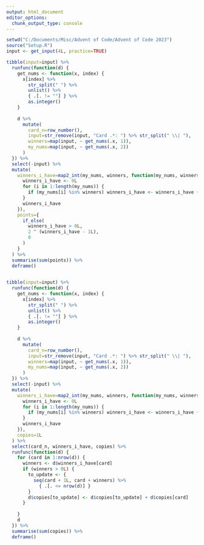 ```yaml
---
output: html_document
editor_options: 
  chunk_output_type: console
---
```


```r

setwd("C:/Documents/Misc/Advent of Code/Advent of Code 2023")
source("Setup.R")
input <- get_input(4L, practice=TRUE)

```

```r

tibble(input=input) %>%
  runfunc(function(d) {
    get_nums <- function(x, index) {
      x[index] %>%
        str_split(" ") %>%
        unlist() %>%
        { .[. != ""] } %>%
        as.integer()
    }
    
    d %>%
      mutate(
        card_n=row_number(),
        input=str_remove(input, "Card .*: ") %>% str_split(" \\| "),
        winners=map(input, ~ get_nums(.x, 1)),
        my_nums=map(input, ~ get_nums(.x, 2))
      )
  }) %>%
  select(-input) %>%
  mutate(
    winners_i_have=map2_int(my_nums, winners, function(my_nums, winners) {
      winners_i_have <- 0L
      for (i in 1:length(my_nums)) {
        if (my_nums[i] %in% winners) winners_i_have <- winners_i_have + 1L
      }
      winners_i_have
    }),
    points={
      if_else(
        winners_i_have > 0L,
        2 ^ (winners_i_have - 1L),
        0
      )
    }
  ) %>%
  summarise(sum(points)) %>%
  deframe()
  
```

```r

tibble(input=input) %>%
  runfunc(function(d) {
    get_nums <- function(x, index) {
      x[index] %>%
        str_split(" ") %>%
        unlist() %>%
        { .[. != ""] } %>%
        as.integer()
    }
    
    d %>%
      mutate(
        card_n=row_number(),
        input=str_remove(input, "Card .*: ") %>% str_split(" \\| "),
        winners=map(input, ~ get_nums(.x, 1)),
        my_nums=map(input, ~ get_nums(.x, 2))
      )
  }) %>%
  select(-input) %>%
  mutate(
    winners_i_have=map2_int(my_nums, winners, function(my_nums, winners) {
      winners_i_have <- 0L
      for (i in 1:length(my_nums)) {
        if (my_nums[i] %in% winners) winners_i_have <- winners_i_have + 1L
      }
      winners_i_have
    }),
    copies=1L
  ) %>%
  select(card_n, winners_i_have, copies) %>%
  runfunc(function(d) {
    for (card in 1:nrow(d)) {
      winners <- d$winners_i_have[card]
      if (winners > 0L) {
        to_update <- {
          seq(card + 1L, card + winners) %>%
            { .[. <= nrow(d)] }
        }
        d$copies[to_update] <- d$copies[to_update] + d$copies[card]
      }
      
    }
    d
  }) %>%
  summarise(sum(copies)) %>%
  deframe()

```
